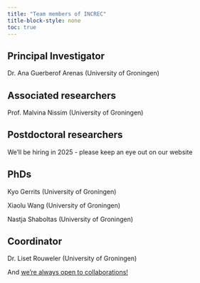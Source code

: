 ```yaml
---
title: "Team members of INCREC"
title-block-style: none
toc: true
---
```


## Principal Investigator

Dr. Ana Guerberof Arenas (University of Groningen)

## Associated researchers

Prof. Malvina Nissim (University of Groningen)

## Postdoctoral researchers

We'll be hiring in 2025 - please keep an eye out on our website 

## PhDs

Kyo Gerrits (University of Groningen)

Xiaolu Wang (University of Groningen)

Nastja Shaboltas (University of Groningen)

## Coordinator 

Dr. Liset Rouweler (University of Groningen)

And [we're always open to collaborations!](/news/collaborations/)
